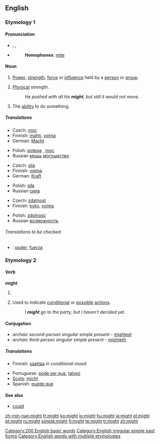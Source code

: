 {{wikipedia}}
==English==

{{rank|without|make|def|112|might|being|day|through}}

===Etymology 1===
{{OE.}} {{term|miht}}

====Pronunciation====
* {{AHD|mīt}}, {{IPA|/maɪt/}}, {{SAMPA|/maIt/}}
* {{audio|en-us-might.ogg|Audio (US)}}
*: '''Homophones''': [[mite]]
*: {{rhymes|aɪt}}

====Noun====
{{en-noun|-}}

# {{uncountable}} [[power|Power]], [[strength]], [[force]] or [[influence]] held by a [[person]] or [[group]].
# {{uncountable}} [[physical|Physical]] strength.
#: ''He pushed with all his '''might''', but still it would not move.''
# {{uncountable}} The [[ability]] to do something.

=====Translations=====
{{trans-top|personal power}}
* Czech: [[moc]] {{f}}
* Finnish: [[mahti]], [[voima]]
* German: [[Macht]] {{f}}
{{trans-mid}}
* Polish: [[potęga]] {{f}}, [[moc]] {{f}}
* Russian [[мощь]] [[могущество]]
{{trans-bottom}}

{{trans-top|physical strength}}
* Czech: [[síla]] {{f}}
* Finnish: [[voima]]
* German: [[Kraft]] {{f}}
{{trans-mid}}
* Polish: [[siła]] {{f}}
* Russian [[сила]]
{{trans-bottom}}

{{trans-top|ability}}
* Czech: [[zdatnost]] {{f}}
* Finnish: [[kyky]], [[voima]]
{{trans-mid}}
* Polish: [[zdolność]] {{f}}
* Russian [[возможность]]
{{trans-bottom}}

======Translations to be checked======
* {{ttbc|Spanish}}: [[poder]], [[fuerza]]

===Etymology 2===
{{OE.}} {{term|meahte}}

====Verb====
'''might'''

# {{auxiliary}} {{simple past of|[[may]]}}
# {{auxiliary}} Used to indicate [[conditional]] or [[possible]] [[action]]s.
#: ''I '''might''' go to the party, but I haven't decided yet.''

====Conjugation====
*''archaic second-person singular simple present'' - [[mightest]]
*''archaic third-person singular simple present'' - [[mighteth]]
=====Translations=====
{{trans-top|indicator of conditional or possible actions}}
* Finnish: [[saattaa]] ''in conditional mood''
{{trans-mid}}
* Portuguese: [[pode ser que]], [[talvez]]
* [[Scots]]: [[micht]]
* Spanish: [[puede que]]
{{trans-bottom}}

====See also====
* [[could]]

[[Category:200 English basic words]]
[[Category:English irregular simple past forms]]
[[Category:English words with multiple etymologies]]

[[zh-min-nan:might]]
[[fr:might]]
[[ko:might]]
[[io:might]]
[[hu:might]]
[[ja:might]]
[[pl:might]]
[[pt:might]]
[[ru:might]]
[[simple:might]]
[[fi:might]]
[[te:might]]
[[tr:might]]
[[zh:might]]